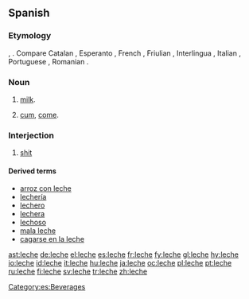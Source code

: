 {{see|lèche}}
==Spanish==

===Etymology===
{{L.|es}} {{term|lac||lang=la}}, {{term|lactis||lang=la}}. Compare Catalan {{term|llet||lang=ca}}, Esperanto {{term|lakto||lang=eo}}, French {{term|lait||lang=fr}}, Friulian {{term|lat|}}, Interlingua {{term|lacte|}}, Italian {{term|latte|lang=it}}, Portuguese {{term|leite||lang=pt}}, Romanian {{term|lapte||lang=ro}}.

===Noun===
{{es-noun-f|pl=leches}}

# [[milk]].
# {{context|vulgar|Spain|lang=es}} [[cum]], [[come]].

===Interjection===
{{infl|es|interjection}}

# {{context|vulgar|Spain|lang=es}} [[shit]]

====Derived terms====
*[[arroz con leche]]
*[[lechería]] {{f}}
*[[lechero]] {{m}}
*[[lechera]] {{f}}
*[[lechoso]]
*[[mala leche]]
*[[cagarse en la leche]]

[[Category:es:Beverages]]

[[ast:leche]]
[[de:leche]]
[[el:leche]]
[[es:leche]]
[[fr:leche]]
[[fy:leche]]
[[gl:leche]]
[[hy:leche]]
[[io:leche]]
[[id:leche]]
[[it:leche]]
[[hu:leche]]
[[ja:leche]]
[[oc:leche]]
[[pl:leche]]
[[pt:leche]]
[[ru:leche]]
[[fi:leche]]
[[sv:leche]]
[[tr:leche]]
[[zh:leche]]